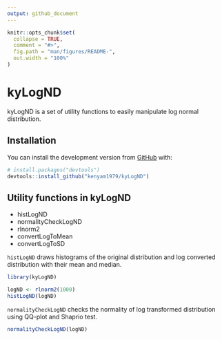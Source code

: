 ```yaml
---
output: github_document
---
```


<!-- README.md is generated from README.Rmd. Please edit that file -->

```r
knitr::opts_chunk$set(
  collapse = TRUE,
  comment = "#>",
  fig.path = "man/figures/README-",
  out.width = "100%"
)
```

# kyLogND

<!-- badges: start -->
<!-- badges: end -->

kyLogND is a set of utility functions to easily manipulate log normal distribution.

## Installation

You can install the development version from [GitHub](https://github.com/) with:

``` r
# install.packages("devtools")
devtools::install_github("kenyam1979/kyLogND")
```
## Utility functions in kyLogND

* histLogND
* normalityCheckLogND
* rlnorm2
* convertLogToMean
* convertLogToSD


`histLogND` draws histograms of the original distribution and log converted distribution with their mean and median.

```r
library(kyLogND)

logND <- rlnorm2(1000)
histLogND(logND)
```


`normalityCheckLogND` checks the normality of log transformed distribution using QQ-plot and Shaprio test.

```r
normalityCheckLogND(logND)
```
